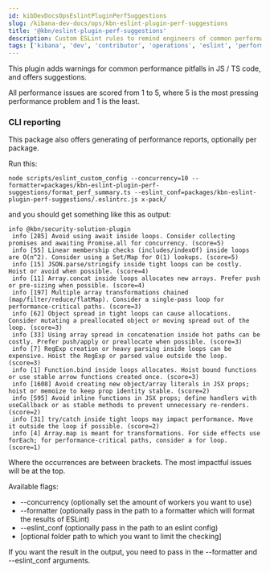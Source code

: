 ```yaml
---
id: kibDevDocsOpsEslintPluginPerfSuggestions
slug: /kibana-dev-docs/ops/kbn-eslint-plugin-perf-suggestions
title: '@kbn/eslint-plugin-perf-suggestions'
description: Custom ESLint rules to remind engineers of common performance pitfalls
tags: ['kibana', 'dev', 'contributor', 'operations', 'eslint', 'performance', 'suggestions']
---
```


This plugin adds warnings for common performance pitfalls in JS / TS code, and offers suggestions.

All performance issues are scored from 1 to 5, where 5 is the most pressing performance problem and 1 is the least.

### CLI reporting

This package also offers generating of performance reports, optionally per package.

Run this:

```
node scripts/eslint_custom_config --concurrency=10 --formatter=packages/kbn-eslint-plugin-perf-suggestions/format_perf_summary.ts --eslint_conf=packages/kbn-eslint-plugin-perf-suggestions/.eslintrc.js x-pack/
```

and you should get something like this as output:

```
info @kbn/security-solution-plugin
 info [285] Avoid using await inside loops. Consider collecting promises and awaiting Promise.all for concurrency. (score=5)
 info [55] Linear membership checks (includes/indexOf) inside loops are O(n^2). Consider using a Set/Map for O(1) lookups. (score=5)
 info [15] JSON.parse/stringify inside tight loops can be costly. Hoist or avoid when possible. (score=4)
 info [11] Array.concat inside loops allocates new arrays. Prefer push or pre-sizing when possible. (score=4)
 info [197] Multiple array transformations chained (map/filter/reduce/flatMap). Consider a single-pass loop for performance-critical paths. (score=3)
 info [62] Object spread in tight loops can cause allocations. Consider mutating a preallocated object or moving spread out of the loop. (score=3)
 info [33] Using array spread in concatenation inside hot paths can be costly. Prefer push/apply or preallocate when possible. (score=3)
 info [7] RegExp creation or heavy parsing inside loops can be expensive. Hoist the RegExp or parsed value outside the loop. (score=3)
 info [1] Function.bind inside loops allocates. Hoist bound functions or use stable arrow functions created once. (score=3)
 info [1608] Avoid creating new object/array literals in JSX props; hoist or memoize to keep prop identity stable. (score=2)
 info [595] Avoid inline functions in JSX props; define handlers with useCallback or as stable methods to prevent unnecessary re-renders. (score=2)
 info [31] try/catch inside tight loops may impact performance. Move it outside the loop if possible. (score=2)
 info [4] Array.map is meant for transformations. For side effects use forEach; for performance-critical paths, consider a for loop. (score=1)
```

Where the occurrences are between brackets. The most impactful issues will be at the top.

Available flags:

- --concurrency (optionally set the amount of workers you want to use)
- --formatter (optionally pass in the path to a formatter which will format the results of ESLint)
- --eslint_conf (optionally pass in the path to an eslint config)
- [optional folder path to which you want to limit the checking]

If you want the result in the output, you need to pass in the --formatter and --eslint_conf arguments.
